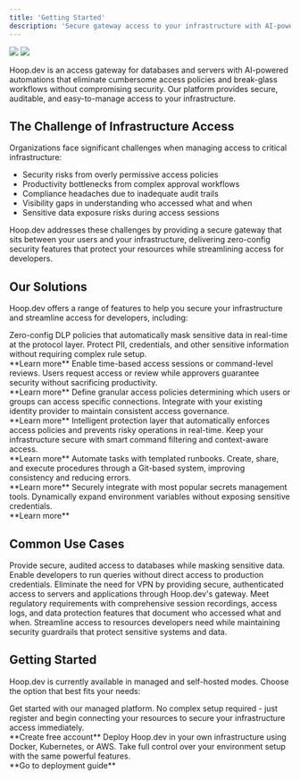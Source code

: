 ```yaml
---
title: 'Getting Started'
description: 'Secure gateway access to your infrastructure with AI-powered security'
---
```

<img className="block dark:hidden" src="/images/introduction/lp-hero.png" />
<img className="hidden dark:block" src="/images/introduction/lp-hero-2.png" />

Hoop.dev is an access gateway for databases and servers with AI-powered automations that eliminate cumbersome access policies and break-glass workflows without compromising security. Our platform provides secure, auditable, and easy-to-manage access to your infrastructure.

## The Challenge of Infrastructure Access
Organizations face significant challenges when managing access to critical infrastructure:

- Security risks from overly permissive access policies
- Productivity bottlenecks from complex approval workflows
- Compliance headaches due to inadequate audit trails
- Visibility gaps in understanding who accessed what and when
- Sensitive data exposure risks during access sessions

Hoop.dev addresses these challenges by providing a secure gateway that sits between your users and your infrastructure, delivering zero-config security features that protect your resources while streamlining access for developers.

## Our Solutions
Hoop.dev offers a range of features to help you secure your infrastructure and streamline access for developers, including:

<CardGroup cols={2}>
  <Card icon="mask" title="AI Data Masking" href="/learn/features/ai-data-masking">
  Zero-config DLP policies that automatically mask sensitive data in real-time at the protocol layer. Protect PII, credentials, and other sensitive information without requiring complex rule setup.
  <br />
  **Learn more** <Icon icon="arrow-right" />
  </Card>

  <Card icon="clock" title="Reviews" href="/learn/features/reviews/overview">
  Enable time-based access sessions or command-level reviews. Users request access or review while approvers guarantee security without sacrificing productivity.
   <br />
  **Learn more** <Icon icon="arrow-right" /> 
  </Card>

  <Card icon="lock" title="Access Control" href="/learn/features/access-control">
  Define granular access policies determining which users or groups can access specific connections. Integrate with your existing identity provider to maintain consistent access governance.
  <br />
  **Learn more** <Icon icon="arrow-right" />
  </Card>

  <Card icon="shield" title="Guardrails" href="/learn/features/guardrails">
  Intelligent protection layer that automatically enforces access policies and prevents risky operations in real-time. Keep your infrastructure secure with smart command filtering and context-aware access.
  <br />
  **Learn more** <Icon icon="arrow-right" />
  </Card>

  <Card icon="book" title="Runbooks" href="/learn/features/runbooks">
  Automate tasks with templated runbooks. Create, share, and execute procedures through a Git-based system, improving consistency and reducing errors.
  <br />
  **Learn more** <Icon icon="arrow-right" />
  </Card>

  <Card icon="key" title="Secrets Management" href="/learn/features/secrets-manager">
  Securely integrate with most popular secrets management tools. Dynamically expand environment variables without exposing sensitive credentials.
  <br />
  **Learn more** <Icon icon="arrow-right" />
  </Card>
</CardGroup>


## Common Use Cases

<AccordionGroup>
  <Accordion title="Database Access Management">
    Provide secure, audited access to databases while masking sensitive data. Enable developers to run queries without direct access to production credentials.
  </Accordion>

  <Accordion title="Secure Server Access Without VPN">
    Eliminate the need for VPN by providing secure, authenticated access to servers and applications through Hoop.dev's gateway.
  </Accordion>

  <Accordion title="Compliance & Auditing">
    Meet regulatory requirements with comprehensive session recordings, access logs, and data protection features that document who accessed what and when.
  </Accordion>

  <Accordion title="Developer Productivity">
    Streamline access to resources developers need while maintaining security guardrails that protect sensitive systems and data.
  </Accordion>
</AccordionGroup>

## Getting Started
Hoop.dev is currently available in managed and self-hosted modes. Choose the option that best fits your needs:

<CardGroup cols={2}>
  <Card title="Managed Service" icon="cloud" href="https://hoop.dev/start">
    Get started with our managed platform. No complex setup required - just register and begin connecting your resources to secure your infrastructure access immediately.
    <br />
    **Create free account** <Icon icon="arrow-right" />
  </Card>
  <Card title="Self-Hosted" icon="server" href="/setup/deployment/overview">
    Deploy Hoop.dev in your own infrastructure using Docker, Kubernetes, or AWS. Take full control over your environment setup with the same powerful features.
    <br />
    **Go to deployment guide** <Icon icon="arrow-right" />
  </Card>
</CardGroup>